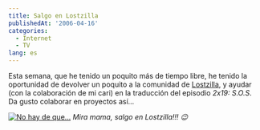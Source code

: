 ```yaml
---
title: Salgo en Lostzilla
publishedAt: '2006-04-16'
categories:
  - Internet
  - TV
lang: es
---
```


Esta semana, que he tenido un poquito más de tiempo libre, he tenido la oportunidad de devolver un poquito a la comunidad de [Lostzilla](http://www.lostzilla.net/), y ayudar (con la colaboración de mi cari) en la traducción del episodio _2x19: S.O.S_. Da gusto colaborar en proyectos así...

[![No hay de que...](/static/images/legacy/lostzilla19.Png)](/static/images/legacy/lostzilla19.Png 'Lostzilla') _Mira mama, salgo en Lostzilla!!! 😉_
